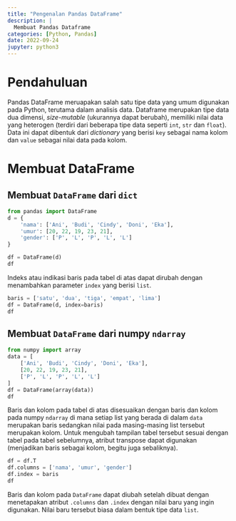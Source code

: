 ```yaml
---
title: "Pengenalan Pandas DataFrame"
description: |
  Membuat Pandas Dataframe
categories: [Python, Pandas]
date: 2022-09-24
jupyter: python3
---
```


# Pendahuluan
Pandas DataFrame meruapakan salah satu tipe data yang umum digunakan pada Python, terutama dalam analisis data. Dataframe merupakan tipe data dua dimensi, *size-mutable* (ukurannya dapat berubah), memiliki nilai data yang heterogen (terdiri dari beberapa tipe data seperti `int`, `str` dan `float`). Data ini dapat dibentuk dari *dictionary* yang berisi `key` sebagai nama kolom dan `value` sebagai nilai data pada kolom.

# Membuat DataFrame
## Membuat `DataFrame` dari `dict`

```python
from pandas import DataFrame
d = {
    'nama': ['Ani', 'Budi', 'Cindy', 'Doni', 'Eka'],
    'umur': [20, 22, 19, 23, 21],
    'gender': ['P', 'L', 'P', 'L', 'L']
}

df = DataFrame(d)
df
```
Indeks atau indikasi baris pada tabel di atas dapat dirubah dengan menambahkan parameter `index` yang berisi `list`.

```python
baris = ['satu', 'dua', 'tiga', 'empat', 'lima']
df = DataFrame(d, index=baris)
df
```
 
## Membuat `DataFrame` dari numpy `ndarray`
```python
from numpy import array
data = [
    ['Ani', 'Budi', 'Cindy', 'Doni', 'Eka'],
    [20, 22, 19, 23, 21],
    ['P', 'L', 'P', 'L', 'L']
]
df = DataFrame(array(data))
df
```
Baris dan kolom pada tabel di atas disesuaikan dengan baris dan kolom pada numpy `ndarray` di mana setiap list yang berada di dalam `data` merupakan baris sedangkan nilai pada masing-masing list tersebut merupakan kolom. Untuk mengubah tampilan tabel tersebut sesuai dengan tabel pada tabel sebelumnya, atribut transpose dapat digunakan (menjadikan baris sebagai kolom, begitu juga sebaliknya).

```python
df = df.T
df.columns = ['nama', 'umur', 'gender']
df.index = baris
df
```

Baris dan kolom pada `DataFrame` dapat diubah setelah dibuat dengan menetapakan atribut `.columns` dan `.index` dengan nilai baru yang ingin digunakan. Nilai baru tersebut biasa dalam bentuk tipe data `list`.